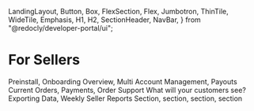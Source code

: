   LandingLayout,
  Button,
  Box,
  FlexSection,
  Flex,
  Jumbotron,
  ThinTile,
  WideTile,
  Emphasis,
  H1,
  H2,
  SectionHeader,
  NavBar,
} from "@redocly/developer-portal/ui";

# For Sellers

<Box>
  <FlexSection justifyContent="space-around" flexWrap="wrap">
    <WideTile to="/developer-portal/for-sellers/quickstart" header="Quickstart">
      Preinstall, Onboarding
    </WideTile>
    <WideTile
      to="/developer-portal/for-sellers/account-management"
      header="Account Management"
    >
      Overview, Multi Account Management, Payouts
    </WideTile>
    <WideTile to="/developer-portal/for-sellers/orders" header="Orders">
      Current Orders, Payments, Order Support
    </WideTile>
    <WideTile
      to="/developer-portal/for-sellers/customer-experience"
      header="Customer Experience"
    >
      What will your customers see?
    </WideTile>
    <WideTile to="/developer-portal/for-sellers/reporting" header="Reporting">
      Exporting Data, Weekly Seller Reports
    </WideTile>
    <WideTile
      to="/developer-portal/for-sellers/privacy-and-security"
      header="Privacy & Security"
    >
      Section, section, section, section
    </WideTile>
  </FlexSection>
</Box>

